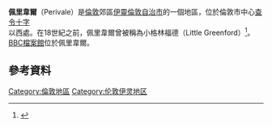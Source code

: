 {{infobox UK place|
|country =                 英格蘭
|map_type =                Greater London
|region=                   倫敦
|population=
|official_name=            Perivale
|latitude=                 51.5383
|longitude=                -0.3192
|os_grid_reference=        TQ165835
|london_borough=           Ealing
|post_town=                GREENFORD
|postcode_area=            UB
|postcode_district=        UB6
|dial_code=                020
|constituency_westminster= [[北伊靈_(英國國會選區)|北伊靈 (英國國會選區)]]
|static_image_name=        Perivale station building.JPG
|static_image_caption=     Perivale Underground Station
}}
'''佩里韋爾'''（Perivale）是[[倫敦|倫敦]]郊區[[伊靈區|伊靈倫敦自治市]]的一個地區，位於倫敦市中心[[查令十字|查令十字]]以西{{convert|9.5|mi|km}}處。在18世紀之前，佩里韋爾曾被稱為小格林福德（Little Greenford）<ref>{{Cite web |url=http://www.british-history.ac.uk/report.aspx?compid=45418 |title=Greenford Parva (Perivale)'', The Environs of London: volume 2: County of Middlesex (1795), pp. 444-449. Date accessed: 4 October 2010 |access-date=2016-03-04 |archive-date=2014-09-02 |archive-url=https://web.archive.org/web/20140902172912/http://www.british-history.ac.uk/report.aspx?compid=45418 }}</ref>。[[BBC檔案館|BBC檔案館]]位於佩里韋爾。
==參考資料==
{{Reflist}}
[[Category:倫敦地區|Category:倫敦地區]]
[[Category:伦敦伊灵地区|Category:伦敦伊灵地区]]